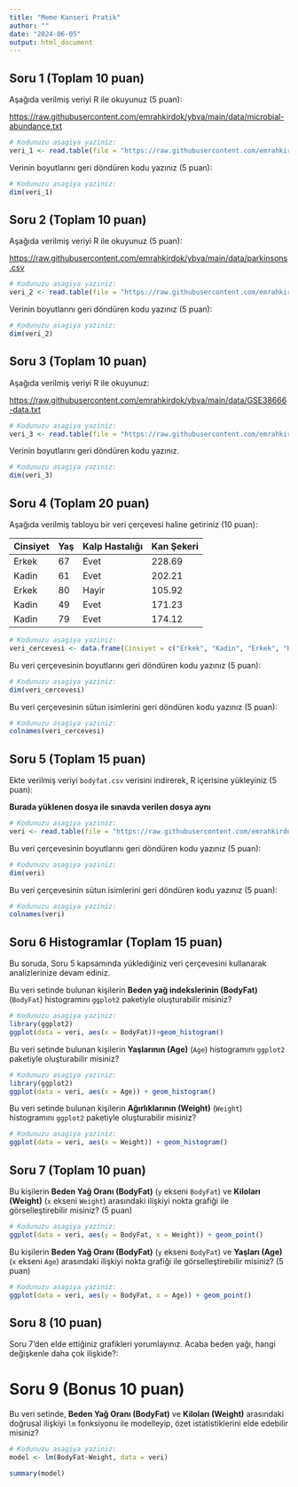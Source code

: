 ```yaml
---
title: "Meme Kanseri Pratik"
author: ""
date: "2024-06-05"
output: html_document
---
```


## Soru 1 (Toplam 10 puan)

Aşağıda verilmiş veriyi R ile okuyunuz (5 puan):

[https://raw.githubusercontent.com/emrahkirdok/ybva/main/data/microbial-abundance.txt](https://raw.githubusercontent.com/emrahkirdok/ybva/main/data/microbial-abundance.txt)

```r
# Kodunuzu asagiya yaziniz:
veri_1 <- read.table(file = "https://raw.githubusercontent.com/emrahkirdok/ybva/main/data/microbial-abundance.txt", header = TRUE, sep = "\t")
```

Verinin boyutlarını geri döndüren kodu yazınız (5 puan):

```r
# Kodunuzu asagiya yaziniz:
dim(veri_1)
```

## Soru 2 (Toplam 10 puan)

Aşağıda verilmiş veriyi R ile okuyunuz (5 puan):

[https://raw.githubusercontent.com/emrahkirdok/ybva/main/data/parkinsons.csv](https://raw.githubusercontent.com/emrahkirdok/ybva/main/data/parkinsons.csv)

```r
# Kodunuzu asagiya yaziniz:
veri_2 <- read.table(file = "https://raw.githubusercontent.com/emrahkirdok/ybva/main/data/parkinsons.csv", header = TRUE, sep = ",")
```

Verinin boyutlarını geri döndüren kodu yazınız (5 puan):

```r
# Kodunuzu asagiya yaziniz:
dim(veri_2)
```

## Soru 3 (Toplam 10 puan)

Aşağıda verilmiş veriyi R ile okuyunuz:

[https://raw.githubusercontent.com/emrahkirdok/ybva/main/data/GSE38666-data.txt](https://raw.githubusercontent.com/emrahkirdok/ybva/main/data/GSE38666-data.txt)

```r
# Kodunuzu asagiya yaziniz:
veri_3 <- read.table(file = "https://raw.githubusercontent.com/emrahkirdok/ybva/main/data/GSE38666-data.txt", header = TRUE, sep = "\t")
```

Verinin boyutlarını geri döndüren kodu yazınız.

```r
# Kodunuzu asagiya yaziniz:
dim(veri_3)
```

## Soru 4 (Toplam 20 puan)

Aşağıda verilmiş tabloyu bir veri çerçevesi haline getiriniz (10 puan):

| Cinsiyet    | Yaş   | Kalp Hastalığı | Kan Şekeri |
|-------------|-------|----------------|------------|
| Erkek       |  67   | Evet           | 228.69     |
| Kadin       |  61   | Evet           | 202.21     |
| Erkek       |  80   | Hayir          | 105.92     |
| Kadin       |  49   | Evet           | 171.23     |
| Kadin       |  79   | Evet           | 174.12     |

```r
# Kodunuzu asagiya yaziniz:
veri_cercevesi <- data.frame(Cinsiyet = c("Erkek", "Kadin", "Erkek", "Kadin", "Kadin"), Yas = c(67, 61, 80, 49, 79), Kalp_Hastaligi = c("Evet", "Evet", "Hayir", "Evet", "Evet"), Kan_Sekeri = c(228.69, 202.21, 105.92, 171.23, 174.12))
```

Bu veri çerçevesinin boyutlarını geri döndüren kodu yazınız (5 puan):

```r
# Kodunuzu asagiya yaziniz:
dim(veri_cercevesi)
```

Bu veri çerçevesinin sütun isimlerini geri döndüren kodu yazınız (5 puan):

```r
# Kodunuzu asagiya yaziniz:
colnames(veri_cercevesi)
```

## Soru 5 (Toplam 15 puan)

Ekte verilmiş veriyi `bodyfat.csv` verisini indirerek, R içerisine yükleyiniz (5 puan):

**Burada yüklenen dosya ile sınavda verilen dosya aynı**

```r
# Kodunuzu asagiya yaziniz:
veri <- read.table(file = "https://raw.githubusercontent.com/emrahkirdok/ybva/main/data/bodyfat.csv", header =T, sep = ",")
```

Bu veri çerçevesinin boyutlarını geri döndüren kodu yazınız (5 puan):

```r
# Kodunuzu asagiya yaziniz:
dim(veri)
```

Bu veri çerçevesinin sütun isimlerini geri döndüren kodu yazınız (5 puan):

```r
# Kodunuzu asagiya yaziniz:
colnames(veri)
```

## Soru 6 Histogramlar (Toplam 15 puan)

Bu soruda, Soru 5 kapsamında yüklediğiniz veri çerçevesini kullanarak analizlerinize devam ediniz.

Bu veri setinde bulunan kişilerin **Beden yağ indekslerinin (BodyFat)** (`BodyFat`) histogramını `ggplot2` paketiyle oluşturabilir misiniz?

```r
# Kodunuzu asagiya yaziniz:
library(ggplot2)
ggplot(data = veri, aes(x = BodyFat))+geom_histogram()
```

Bu veri setinde bulunan kişilerin **Yaşlarının (Age)** (`Age`) histogramını `ggplot2` paketiyle oluşturabilir misiniz?

```r
# Kodunuzu asagiya yaziniz:
library(ggplot2)
ggplot(data = veri, aes(x = Age)) + geom_histogram()
```

Bu veri setinde bulunan kişilerin **Ağırlıklarının (Weight)** (`Weight`) histogramını `ggplot2` paketiyle oluşturabilir misiniz?

```r
# Kodunuzu asagiya yaziniz:
ggplot(data = veri, aes(x = Weight)) + geom_histogram()
```

## Soru 7 (Toplam 10 puan)

Bu kişilerin **Beden Yağ Oranı (BodyFat)**  (`y` ekseni `BodyFat`) ve **Kiloları (Weight)** (`x` ekseni `Weight`) arasındaki ilişkiyi nokta grafiği ile görselleştirebilir misiniz? (5 puan)

```r
# Kodunuzu asagiya yaziniz:
ggplot(data = veri, aes(y = BodyFat, x = Weight)) + geom_point()
```

Bu kişilerin **Beden Yağ Oranı (BodyFat)**  (`y` ekseni  `BodyFat`) ve **Yaşları (Age)** (`x` ekseni `Age`) arasındaki ilişkiyi nokta grafiği ile görselleştirebilir misiniz? (5 puan)

```r
# Kodunuzu asagiya yaziniz:
ggplot(data = veri, aes(y = BodyFat, x = Age)) + geom_point()
```

## Soru 8 (10 puan)

Soru 7'den elde ettiğiniz grafikleri yorumlayınız. Acaba beden yağı, hangi değişkenle daha çok ilişkide?:

>
>
>
>
>
>


# Soru 9 (Bonus 10 puan)

Bu veri setinde, **Beden Yağ Oranı (BodyFat)**  ve **Kiloları (Weight)** arasındaki doğrusal ilişkiyi `lm` fonksiyonu ile modelleyip, özet istatistiklerini elde edebilir misiniz?

```r
# Kodunuzu asagiya yaziniz:
model <- lm(BodyFat~Weight, data = veri)

summary(model)
```